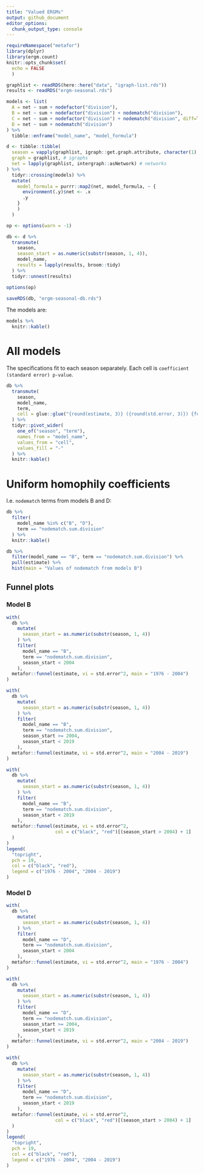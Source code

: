 ```yaml
---
title: "Valued ERGMs"
output: github_document
editor_options: 
  chunk_output_type: console
---
```


```r
requireNamespace("metafor")
library(dplyr)
library(ergm.count)
knitr::opts_chunk$set(
  echo = FALSE
  )
```

```r
graphlist <- readRDS(here::here("data", "igraph-list.rds"))
results <- readRDS("ergm-seasonal.rds")

models <- list(
  A = net ~ sum + nodefactor("division"),
  B = net ~ sum + nodefactor("division") + nodematch("division"),
  C = net ~ sum + nodefactor("division") + nodematch("division", diff=TRUE),
  D = net ~ sum + nodematch("division")
) %>% 
  tibble::enframe("model_name", "model_formula")

d <- tibble::tibble(
  season = vapply(graphlist, igraph::get.graph.attribute, character(1), "season"),
  graph = graphlist, # igraphs
  net = lapply(graphlist, intergraph::asNetwork) # networks
) %>%
  tidyr::crossing(models) %>%
  mutate(
    model_formula = purrr::map2(net, model_formula, ~ {
      environment(.y)$net <- .x
      .y
    }
    )
  )

op <- options(warn = -1)

db <- d %>%
  transmute(
    season, 
    season_start = as.numeric(substr(season, 1, 4)),
    model_name,
    results = lapply(results, broom::tidy)
  ) %>%
  tidyr::unnest(results) 

options(op)

saveRDS(db, "ergm-seasonal-db.rds")
```




The models are:

```r
models %>%
  knitr::kable()
```





# All models

The specifications fit to each season separately. Each cell is `coefficient (standard error) p-value`.

```r
db %>%
  transmute(
    season,
    model_name,
    term,
    cell = glue::glue("{round(estimate, 3)} ({round(std.error, 3)}) {format.pval(p.value, 3)}")
  ) %>%
  tidyr::pivot_wider(
    one_of("season", "term"),
    names_from = "model_name", 
    values_from = "cell",
    values_fill = "-"
  ) %>%
  knitr::kable()
```

# Uniform homophily coefficients

I.e. `nodematch` terms from models B and D:

```r
db %>%
  filter(
    model_name %in% c("B", "D"),
    term == "nodematch.sum.division"
  ) %>%
  knitr::kable()

db %>%
  filter(model_name == "B", term == "nodematch.sum.division") %>%
  pull(estimate) %>%
  hist(main = "Values of nodematch from models B")
```

## Funnel plots

### Model B

```r
with(
  db %>%
    mutate(
      season_start = as.numeric(substr(season, 1, 4))
    ) %>%
    filter( 
      model_name == "B", 
      term == "nodematch.sum.division",
      season_start < 2004
    ),
  metafor::funnel(estimate, vi = std.error^2, main = "1976 - 2004")
)  
```

```r
with(
  db %>%
    mutate(
      season_start = as.numeric(substr(season, 1, 4))
    ) %>%
    filter( 
      model_name == "B", 
      term == "nodematch.sum.division",
      season_start >= 2004,
      season_start < 2019
    ),
  metafor::funnel(estimate, vi = std.error^2, main = "2004 - 2019")
)  
```

```r
with(
  db %>%
    mutate(
      season_start = as.numeric(substr(season, 1, 4))
    ) %>%
    filter( 
      model_name == "B", 
      term == "nodematch.sum.division",
      season_start < 2019
    ),
  metafor::funnel(estimate, vi = std.error^2, 
                  col = c("black", "red")[(season_start > 2004) + 1]
  )
)
legend(
  "topright",
  pch = 19,
  col = c("black", "red"),
  legend = c("1976 - 2004", "2004 - 2019")
)
```





### Model D

```r
with(
  db %>%
    mutate(
      season_start = as.numeric(substr(season, 1, 4))
    ) %>%
    filter( 
      model_name == "D", 
      term == "nodematch.sum.division",
      season_start < 2004
    ),
  metafor::funnel(estimate, vi = std.error^2, main = "1976 - 2004")
)  
```

```r
with(
  db %>%
    mutate(
      season_start = as.numeric(substr(season, 1, 4))
    ) %>%
    filter( 
      model_name == "D", 
      term == "nodematch.sum.division",
      season_start >= 2004,
      season_start < 2019
    ),
  metafor::funnel(estimate, vi = std.error^2, main = "2004 - 2019")
)  
```

```r
with(
  db %>%
    mutate(
      season_start = as.numeric(substr(season, 1, 4))
    ) %>%
    filter( 
      model_name == "D", 
      term == "nodematch.sum.division",
      season_start < 2019
    ),
  metafor::funnel(estimate, vi = std.error^2, 
                  col = c("black", "red")[(season_start > 2004) + 1]
  )
)
legend(
  "topright",
  pch = 19,
  col = c("black", "red"),
  legend = c("1976 - 2004", "2004 - 2019")
)
```
